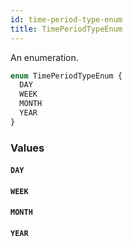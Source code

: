 ```yaml
---
id: time-period-type-enum
title: TimePeriodTypeEnum
---
```


An enumeration.

```graphql
enum TimePeriodTypeEnum {
  DAY
  WEEK
  MONTH
  YEAR
}
```

### Values

#### `DAY`

#### `WEEK`

#### `MONTH`

#### `YEAR`
